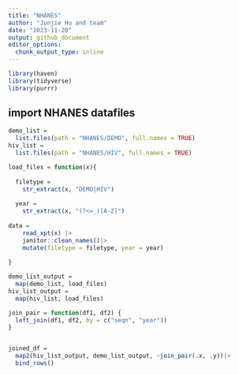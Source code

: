 ```yaml
---
title: "NHANES"
author: "Junjie Hu and team"
date: "2023-11-20"
output: github_document
editor_options: 
  chunk_output_type: inline
---
```


```r
library(haven)
library(tidyverse)
library(purrr)

```

## import NHANES datafiles
```r
demo_list = 
  list.files(path = "NHANES/DEMO", full.names = TRUE) 
hiv_list = 
  list.files(path = "NHANES/HIV", full.names = TRUE) 

load_files = function(x){
  
  filetype =
    str_extract(x, "DEMO|HIV")
  
  year = 
    str_extract(x, "(?<=_)[A-Z]")
  
data = 
    read_xpt(x) |>
    janitor::clean_names()|>
    mutate(filetype = filetype, year = year)
    
}

demo_list_output = 
  map(demo_list, load_files) 
hiv_list_output = 
  map(hiv_list, load_files) 

join_pair = function(df1, df2) {
  left_join(df1, df2, by = c("seqn", "year"))
}


joined_df = 
  map2(hiv_list_output, demo_list_output, ~join_pair(.x, .y))|>
  bind_rows()

```

